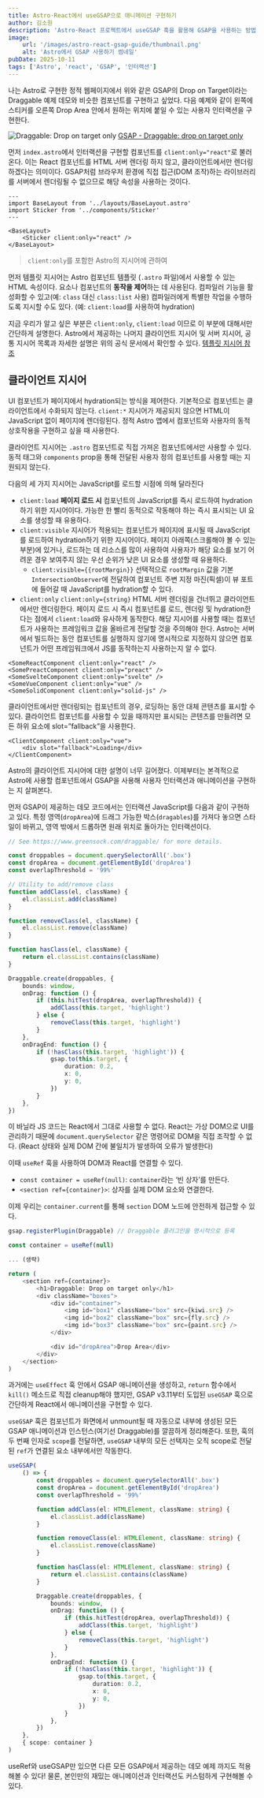 ```yaml
---
title: Astro·React에서 useGSAP으로 애니메이션 구현하기
author: 김소원
description: 'Astro·React 프로젝트에서 useGSAP 훅을 활용해 GSAP을 사용하는 방법을 알아봅니다. 컴포넌트 기반 구조에서 부드럽고 직관적인 애니메이션을 구현할 수 있습니다.'
image:
    url: '/images/astro-react-gsap-guide/thumbnail.png'
    alt: 'Astro에서 GSAP 사용하기 썸네일'
pubDate: 2025-10-11
tags: ['Astro', 'react', 'GSAP', '인터랙션']
---
```


나는 Astro로 구현한 정적 웹페이지에서 위와 같은 GSAP의 Drop on Target이라는 Draggable 예제 데모와 비슷한 컴포넌트를 구현하고 싶었다. 다음 예제와 같이 왼쪽에 스티커를 오른쪽 Drop Area 안에서 원하는 위치에 붙일 수 있는 사용자 인터랙션을 구현한다.

![Draggable: Drop on target only](/images/astro-react-gsap-guide/example.png)
[GSAP - Draggable: drop on target only](https://codepen.io/GreenSock/pen/Pqwxvw)

먼저 `index.astro`에서 인터랙션을 구현할 컴포넌트를 `client:only="react"`로 불러온다. 이는 React 컴포넌트를 HTML 서버 렌더링 하지 않고, 클라이언트에서만 렌더링하겠다는 의미이다. GSAP처럼 브라우저 환경에 직접 접근(DOM 조작)하는 라이브러리를 서버에서 렌더링될 수 없으므로 해당 속성을 사용하는 것이다.

```astro
---
import BaseLayout from '../layouts/BaseLayout.astro'
import Sticker from '../components/Sticker'
---

<BaseLayout>
    <Sticker client:only="react" />
</BaseLayout>
```

> `client:only`를 포함한 Astro의 지시어에 관하여

먼저 템플릿 지시어는 Astro 컴포넌트 템플릿 (`.astro` 파일)에서 사용할 수 있는 HTML 속성이다. 요소나 컴포넌트의 **동작을 제어**하는 데 사용된다. 컴파일러 기능을 활성화할 수 있고(예: `class` 대신 `class:list` 사용) 컴파일러에게 특별한 작업을 수행하도록 지시할 수도 있다. (예: `client:load`를 사용하여 hydration)

지금 우리가 알고 싶은 부분은 `client:only`, `client:load` 이므로 이 부분에 대해서만 간단하게 설명한다. Astro에서 제공하는 나머지 클라이언트 지시어 및 서버 지시어, 공통 지시어 목록과 자세한 설명은 위의 공식 문서에서 확인할 수 있다. [템플릿 지시어 참조](https://docs.astro.build/ko/reference/directives-reference/)

## **클라이언트 지시어**

UI 컴포넌트가 페이지에서 hydration되는 방식을 제어한다. 기본적으로 컴포넌트는 클라이언트에서 수화되지 않는다. `client:*` 지시어가 제공되지 않으면 HTML이 JavaScript 없이 페이지에 렌더링된다. 정적 Astro 앱에서 컴포넌트와 사용자의 동적 상호작용을 구현하고 싶을 때 사용한다.

클라이언트 지시어는 `.astro` 컴포넌트로 직접 가져온 컴포넌트에서만 사용할 수 있다. 동적 태그와 `components` prop을 통해 전달된 사용자 정의 컴포넌트를 사용할 때는 지원되지 않는다.

다음의 세 가지 지시어는 JavaScript를 로드할 시점에 의해 달라진다

- `client:load`
  **페이지 로드 시** 컴포넌트의 JavaScript를 즉시 로드하여 hydration하기 위한 지시어이다. 가능한 한 빨리 동적으로 작동해야 하는 즉시 표시되는 UI 요소를 생성할 때 유용하다.
- `client:visible`
  지시어가 적용되는 컴포넌트가 페이지에 표시될 때 JavaScript를 로드하여 hydration하기 위한 지시어이다. 페이지 아래쪽(스크롤해야 볼 수 있는 부분)에 있거나, 로드하는 데 리소스를 많이 사용하여 사용자가 해당 요소를 보기 어려운 경우 보여주지 않는 우선 순위가 낮은 UI 요소를 생성할 때 유용하다.
    - `client:visible={{rootMargin}}`
      선택적으로 `rootMargin` 값을 기본 `IntersectionObserver`에 전달하여 컴포넌트 주변 지정 마진(픽셀)이 뷰 포트에 들어갈 때 JavaScript를 hydration할 수 있다.
- `client:only`
  `client:only={string}` HTML 서버 렌더링을 건너뛰고 클라이언트에서만 렌더링한다. 페이지 로드 시 즉시 컴포넌트를 로드, 렌더링 및 hydration한다는 점에서 `client:load`와 유사하게 동작한다.
  해당 지시어를 사용할 때는 컴포넌트가 사용하는 프레임워크 값을 올바르게 전달할 것을 주의해야 한다. Astro는 서버에서 빌드하는 동안 컴포넌트를 실행하지 않기에 명시적으로 지정하지 않으면 컴포넌트가 어떤 프레임워크에서 JS를 동작하는지 사용하는지 알 수 없다.

```astro
<SomeReactComponent client:only="react" />
<SomePreactComponent client:only="preact" />
<SomeSvelteComponent client:only="svelte" />
<SomeVueComponent client:only="vue" />
<SomeSolidComponent client:only="solid-js" />
```

클라이언트에서만 렌더링되는 컴포넌트의 경우, 로딩하는 동안 대체 콘텐츠를 표시할 수 있다. 클라이언트 컴포넌트를 사용할 수 있을 때까지만 표시되는 콘텐츠를 만들려면 모든 하위 요소에 slot=”fallback”을 사용한다.

```astro
<ClientComponent client:only="vue">
    <div slot="fallback">Loading</div>
</ClientComponent>
```

Astro의 클라이언트 지시어에 대한 설명이 너무 길어졌다. 이제부터는 본격적으로 Astro에 사용할 컴포넌트에서 GSAP을 사용해 사용자 인터랙션과 애니메이션을 구현하는 지 살펴본다.

먼저 GSAP이 제공하는 데모 코드에서는 인터랙션 JavaScript를 다음과 같이 구현하고 있다. 특정 영역(`dropArea`)에 드래그 가능한 박스(`dragables`)를 가져다 놓으면 스타일이 바뀌고, 영역 밖에서 드롭하면 원래 위치로 돌아가는 인터랙션이다.

```ts
// See https://www.greensock.com/draggable/ for more details.

const droppables = document.querySelectorAll('.box')
const dropArea = document.getElementById('dropArea')
const overlapThreshold = '99%'

// Utility to add/remove class
function addClass(el, className) {
    el.classList.add(className)
}

function removeClass(el, className) {
    el.classList.remove(className)
}

function hasClass(el, className) {
    return el.classList.contains(className)
}

Draggable.create(droppables, {
    bounds: window,
    onDrag: function () {
        if (this.hitTest(dropArea, overlapThreshold)) {
            addClass(this.target, 'highlight')
        } else {
            removeClass(this.target, 'highlight')
        }
    },
    onDragEnd: function () {
        if (!hasClass(this.target, 'highlight')) {
            gsap.to(this.target, {
                duration: 0.2,
                x: 0,
                y: 0,
            })
        }
    },
})
```

이 바닐라 JS 코드는 React에서 그대로 사용할 수 없다. React는 가상 DOM으로 UI를 관리하기 때문에 `document.querySelector` 같은 명령어로 DOM을 직접 조작할 수 없다. (React 상태와 실제 DOM 간에 불일치가 발생하여 오류가 발생한다)

이때 `useRef` 훅을 사용하여 DOM과 React를 연결할 수 있다.

- `const container = useRef(null)`: `container`라는 ‘빈 상자’를 만든다.
- `<section ref={container}>`: 상자를 실제 DOM 요소와 연결한다.

이제 우리는 `container.current`를 통해 `section` DOM 노드에 안전하게 접근할 수 있다.

```ts
gsap.registerPlugin(Draggable) // Draggable 플러그인을 명시적으로 등록

const container = useRef(null)

... (생략)

return (
    <section ref={container}>
        <h1>Draggable: Drop on target only</h1>
        <div className="boxes">
            <div id="container">
                <img id="box1" className="box" src={kiwi.src} />
                <img id="box2" className="box" src={fly.src} />
                <img id="box3" className="box" src={paint.src} />
            </div>

            <div id="dropArea">Drop Area</div>
        </div>
    </section>
)
```

과거에는 `useEffect` 훅 안에서 GSAP 애니메이션을 생성하고, `return` 함수에서 `kill()` 메소드로 직접 cleanup해야 했지만, GSAP v3.11부터 도입된 `useGSAP` 훅으로 간단하게 React에서 애니메이션을 구현할 수 있다.

`useGSAP` 훅은 컴포넌트가 화면에서 unmount될 때 자동으로 내부에 생성된 모든 GSAP 애니메이션과 인스턴스(여기선 Draggable)를 깔끔하게 정리해준다. 또한, 훅의 두 번째 인자로 `scope`를 전달하면, `useGSAP` 내부의 모든 선택자는 오직 scope로 전달된 `ref`가 연결된 요소 내부에서만 작동한다.

```ts
useGSAP(
    () => {
        const droppables = document.querySelectorAll('.box')
        const dropArea = document.getElementById('dropArea')
        const overlapThreshold = '99%'

        function addClass(el: HTMLElement, className: string) {
            el.classList.add(className)
        }

        function removeClass(el: HTMLElement, className: string) {
            el.classList.remove(className)
        }

        function hasClass(el: HTMLElement, className: string) {
            return el.classList.contains(className)
        }

        Draggable.create(droppables, {
            bounds: window,
            onDrag: function () {
                if (this.hitTest(dropArea, overlapThreshold)) {
                    addClass(this.target, 'highlight')
                } else {
                    removeClass(this.target, 'highlight')
                }
            },
            onDragEnd: function () {
                if (!hasClass(this.target, 'highlight')) {
                    gsap.to(this.target, {
                        duration: 0.2,
                        x: 0,
                        y: 0,
                    })
                }
            },
        })
    },
    { scope: container }
)
```

useRef와 useGSAP만 있으면 다른 모든 GSAP에서 제공하는 데모 예제 까지도 적용해볼 수 있다! 물론, 본인만의 재밌는 애니메이션과 인터랙션도 커스텀하게 구현해볼 수 있다.
